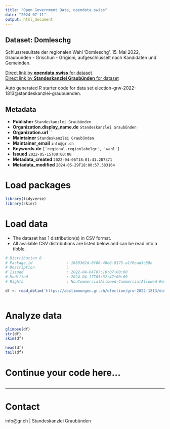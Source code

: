 ```yaml
---
title: "Open Government Data, opendata.swiss"
date: "2024-07-11"
output: html_document
---
```


## Dataset: Domleschg

Schlussresultate der regionalen Wahl 'Domleschg', 15. Mai 2022, Graubünden - Grischun - Grigioni, aufgeschlüsselt nach Kandidaten und Gemeinden.

[Direct link by **opendata.swiss** for dataset](https://opendata.swiss/de/dataset/domleschg)<br>
[Direct link by **Standeskanzlei Graubünden** for dataset](https://abstimmungen.gr.ch/election/grw-2022-1813/data)

Auto generated R starter code for data set election-grw-2022-1813@standeskanzlei-graubuenden.

## Metadata

- **Publisher** `Standeskanzlei Graubünden`
- **Organization.display_name.de** `Standeskanzlei Graubünden`
- **Organization.url** ``
- **Maintainer** `Standeskanzlei Graubünden`
- **Maintainer_email** `info@gr.ch`
- **Keywords.de** `['regional-regionlabelgr', 'wahl']`
- **Issued** `2022-05-15T00:00:00`
- **Metadata_created** `2022-04-06T18:01:41.287371`
- **Metadata_modified** `2024-05-29T18:00:57.383164`


# Load packages

```r

library(tidyverse)
library(skimr)

```

# Load data

-   The dataset has 1 distribution(s) in CSV format.
-   All available CSV distributions are listed below and can be read into a tibble.

```r

# Distribution 0
# Package_id               : 1689362d-0f00-48e6-9175-a1f0cad3c59b
# Description              : 
# Issued                   : 2022-04-04T07:10:07+00:00
# Modified                 : 2024-04-17T05:32:47+00:00
# Rights                   : NonCommercialAllowed-CommercialAllowed-ReferenceRequired

df <- read_delim('https://abstimmungen.gr.ch/election/grw-2022-1813/data-csv')



```

# Analyze data

```r

glimpse(df)
str(df)
skim(df)

head(df)
tail(df)

```

# Continue your code here...

```r

```

------------------------------------------------------------------------

# Contact

info@gr.ch | Standeskanzlei Graubünden
